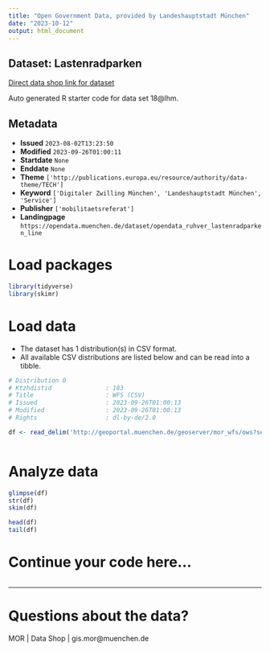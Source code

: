 ```yaml
---
title: "Open Government Data, provided by Landeshauptstadt München"
date: "2023-10-12"
output: html_document
---
```


## Dataset: Lastenradparken

[Direct data shop link for dataset](https://opendata.muenchen.de/dataset/opendata_ruhver_lastenradparken_line)

Auto generated R starter code for data set 18@lhm.

## Metadata

- **Issued** `2023-08-02T13:23:50`
- **Modified** `2023-09-26T01:00:11`
- **Startdate** `None`
- **Enddate** `None`
- **Theme** `['http://publications.europa.eu/resource/authority/data-theme/TECH']`
- **Keyword** `['Digitaler Zwilling München', 'Landeshauptstadt München', 'Service']`
- **Publisher** `['mobilitaetsreferat']`
- **Landingpage** `https://opendata.muenchen.de/dataset/opendata_ruhver_lastenradparken_line`


# Load packages

```r

library(tidyverse)
library(skimr)

```

# Load data

-   The dataset has 1 distribution(s) in CSV format.
-   All available CSV distributions are listed below and can be read into a tibble.

```r

# Distribution 0
# Ktzhdistid               : 183
# Title                    : WFS (CSV)
# Issued                   : 2023-09-26T01:00:13
# Modified                 : 2023-09-26T01:00:13
# Rights                   : dl-by-de/2.0

df <- read_delim('http://geoportal.muenchen.de/geoserver/mor_wfs/ows?service=WFS&amp;version=1.0.0&amp;request=GetFeature&amp;typeName=mor_wfs:opendata_ruhver_lastenradparken_line&amp;outputFormat=csv')



```

# Analyze data

```r

glimpse(df)
str(df)
skim(df)

head(df)
tail(df)

```

# Continue your code here...

```r

```

------------------------------------------------------------------------

# Questions about the data?

MOR | Data Shop | gis.mor@muenchen.de
